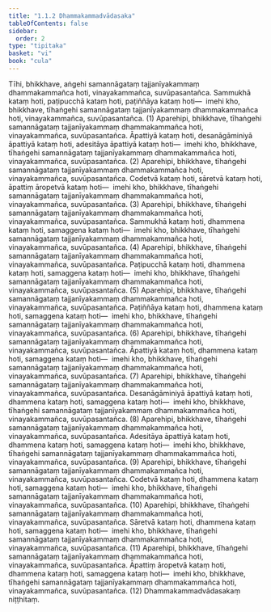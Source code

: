 ```yaml
---
title: "1.1.2 Dhammakammadvādasaka"
tableOfContents: false
sidebar:
  order: 2
type: "tipitaka"
basket: "vi"
book: "cula"
---
```



<DynamicBreadcrumb />

<Division number="5" book="cula">

<Paragraph number="23" book="cula">
Tīhi, bhikkhave, aṅgehi samannāgataṃ tajjanīyakammaṃ dhammakammañca hoti, vinayakammañca, suvūpasantañca. Sammukhā kataṃ hoti, paṭipucchā kataṃ hoti, paṭiññāya kataṃ hoti—  imehi kho, bhikkhave, tīhaṅgehi samannāgataṃ tajjanīyakammaṃ dhammakammañca hoti, vinayakammañca, suvūpasantañca. (1)
</Paragraph>

<Paragraph number="24" book="cula">
Aparehipi, bhikkhave, tīhaṅgehi samannāgataṃ tajjanīyakammaṃ dhammakammañca hoti, vinayakammañca, suvūpasantañca. Āpattiyā kataṃ hoti, desanāgāminiyā āpattiyā kataṃ hoti, adesitāya āpattiyā kataṃ hoti—  imehi kho, bhikkhave, tīhaṅgehi samannāgataṃ tajjanīyakammaṃ dhammakammañca hoti, vinayakammañca, suvūpasantañca. (2)
</Paragraph>

<Paragraph number="25" book="cula">
Aparehipi, bhikkhave, tīhaṅgehi samannāgataṃ tajjanīyakammaṃ dhammakammañca hoti, vinayakammañca, suvūpasantañca. Codetvā kataṃ hoti, sāretvā kataṃ hoti, āpattiṃ āropetvā kataṃ hoti—  imehi kho, bhikkhave, tīhaṅgehi samannāgataṃ tajjanīyakammaṃ dhammakammañca hoti, vinayakammañca, suvūpasantañca. (3)
</Paragraph>

<Paragraph number="26" book="cula">
Aparehipi, bhikkhave, tīhaṅgehi samannāgataṃ tajjanīyakammaṃ dhammakammañca hoti, vinayakammañca, suvūpasantañca. Sammukhā kataṃ hoti, dhammena kataṃ hoti, samaggena kataṃ hoti—  imehi kho, bhikkhave, tīhaṅgehi samannāgataṃ tajjanīyakammaṃ dhammakammañca hoti, vinayakammañca, suvūpasantañca. (4)
</Paragraph>

<Paragraph number="27" book="cula">
Aparehipi, bhikkhave, tīhaṅgehi samannāgataṃ tajjanīyakammaṃ dhammakammañca hoti, vinayakammañca, suvūpasantañca. Paṭipucchā kataṃ hoti, dhammena kataṃ hoti, samaggena kataṃ hoti—  imehi kho, bhikkhave, tīhaṅgehi samannāgataṃ tajjanīyakammaṃ dhammakammañca hoti, vinayakammañca, suvūpasantañca. (5)
</Paragraph>

<Paragraph number="28" book="cula">
Aparehipi, bhikkhave, tīhaṅgehi samannāgataṃ tajjanīyakammaṃ dhammakammañca hoti, vinayakammañca, suvūpasantañca. Paṭiññāya kataṃ hoti, dhammena kataṃ hoti, samaggena kataṃ hoti—  imehi kho, bhikkhave, tīhaṅgehi samannāgataṃ tajjanīyakammaṃ dhammakammañca hoti, vinayakammañca, suvūpasantañca. (6)
</Paragraph>

<Paragraph number="29" book="cula">
Aparehipi, bhikkhave, tīhaṅgehi samannāgataṃ tajjanīyakammaṃ dhammakammañca hoti, vinayakammañca, suvūpasantañca. Āpattiyā kataṃ hoti, dhammena kataṃ hoti, samaggena kataṃ hoti—  imehi kho, bhikkhave, tīhaṅgehi samannāgataṃ tajjanīyakammaṃ dhammakammañca hoti, vinayakammañca, suvūpasantañca. (7)
</Paragraph>

<Paragraph number="30" book="cula">
Aparehipi, bhikkhave, tīhaṅgehi samannāgataṃ tajjanīyakammaṃ dhammakammañca hoti, vinayakammañca, suvūpasantañca. Desanāgāminiyā āpattiyā kataṃ hoti, dhammena kataṃ hoti, samaggena kataṃ hoti—  imehi kho, bhikkhave, tīhaṅgehi samannāgataṃ tajjanīyakammaṃ dhammakammañca hoti, vinayakammañca, suvūpasantañca. (8)
</Paragraph>

<Paragraph number="31" book="cula">
Aparehipi, bhikkhave, tīhaṅgehi samannāgataṃ tajjanīyakammaṃ dhammakammañca hoti, vinayakammañca, suvūpasantañca. Adesitāya āpattiyā kataṃ hoti, dhammena kataṃ hoti, samaggena kataṃ hoti—  imehi kho, bhikkhave, tīhaṅgehi samannāgataṃ tajjanīyakammaṃ dhammakammañca hoti, vinayakammañca, suvūpasantañca. (9)
</Paragraph>

<Paragraph number="32" book="cula">
Aparehipi, bhikkhave, tīhaṅgehi samannāgataṃ tajjanīyakammaṃ dhammakammañca hoti, vinayakammañca, suvūpasantañca. Codetvā kataṃ hoti, dhammena kataṃ hoti, samaggena kataṃ hoti—  imehi kho, bhikkhave, tīhaṅgehi samannāgataṃ tajjanīyakammaṃ dhammakammañca hoti, vinayakammañca, suvūpasantañca. (10)
</Paragraph>

<Paragraph number="33" book="cula">
Aparehipi, bhikkhave, tīhaṅgehi samannāgataṃ tajjanīyakammaṃ dhammakammañca hoti, vinayakammañca, suvūpasantañca. Sāretvā kataṃ hoti, dhammena kataṃ hoti, samaggena kataṃ hoti—  imehi kho, bhikkhave, tīhaṅgehi samannāgataṃ tajjanīyakammaṃ dhammakammañca hoti, vinayakammañca, suvūpasantañca. (11)
</Paragraph>

<Paragraph number="34" book="cula">
Aparehipi, bhikkhave, tīhaṅgehi samannāgataṃ tajjanīyakammaṃ dhammakammañca hoti, vinayakammañca, suvūpasantañca. Āpattiṃ āropetvā kataṃ hoti, dhammena kataṃ hoti, samaggena kataṃ hoti—  imehi kho, bhikkhave, tīhaṅgehi samannāgataṃ tajjanīyakammaṃ dhammakammañca hoti, vinayakammañca, suvūpasantañca. (12)

</Paragraph>
</Division>

<Paragraph number="35" type="center" book="cula">
Dhammakammadvādasakaṃ niṭṭhitaṃ.
</Paragraph>